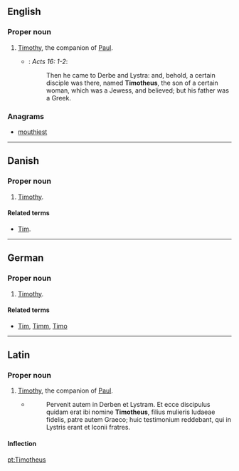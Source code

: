 ==English==

===Proper noun===
{{en-proper noun}}

# {{biblical character}} [[Timothy]], the companion of [[Paul]].
#* {{RQ:Authorized Version}}: ''Acts 16: 1-2'':
#*: Then he came to Derbe and Lystra: and, behold, a certain disciple was there, named '''Timotheus''', the son of a certain woman, which was a Jewess, and believed; but his father was a Greek.

===Anagrams===
* [[mouthiest#English|mouthiest]]

----

==Danish==

===Proper noun===
{{head|da|proper noun}}

# {{biblical character|lang=da}} [[Timothy]].

====Related terms====
* {{qualifier|given name}} [[Tim]].

----

==German==

===Proper noun===
{{head|de|proper noun}}

# {{biblical character|lang=de}} [[Timothy]].

====Related terms====
* {{qualifier|given names}} [[Tim]], [[Timm]], [[Timo]]

----

==Latin==

===Proper noun===
{{head|la|proper noun}}

# {{biblical character|lang=la}} [[Timothy]], the companion of [[Paul]].
#* {{RQ:Vulgate|Actus Apostolorum|16|1-2}}
#*: Pervenit autem in Derben et Lystram. Et ecce discipulus quidam erat ibi nomine '''Timotheus''', filius mulieris Iudaeae fidelis, patre autem Graeco; huic testimonium reddebant, qui in Lystris erant et Iconii fratres.

====Inflection====
{{Latin-decl
|nom-sg=Timotheus
|gen-sg=Timotheī
|dat-sg=Timotheō
|acc-sg=Timotheum
|abl-sg=Timotheō
|voc-sg=Timothee
| nom-pl = — | gen-pl = — | dat-pl = — | acc-pl = — | abl-pl = — | voc-pl = —
}}

[[pt:Timotheus]]